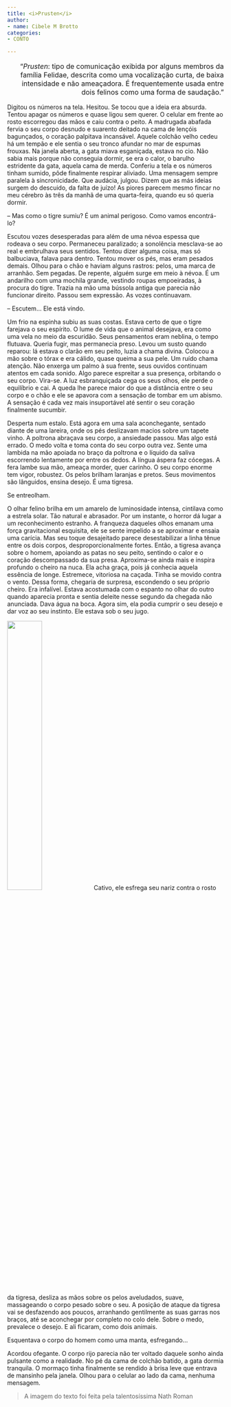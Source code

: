 ```yaml
---
title: <i>Prusten</i>
author:
- name: Cibele M Brotto
categories:
- CONTO

---
```


<p style="text-align: right; font-size: 16px">
"*Prusten*: tipo de comunicação exibida por alguns membros da família Felidae, descrita como uma vocalização curta, de baixa intensidade e não ameaçadora. É frequentemente usada entre dois felinos como uma forma de saudação."
</p> 

Digitou os números na tela. Hesitou. Se tocou que a ideia era absurda. Tentou apagar os números e quase ligou sem querer. O celular em frente ao rosto escorregou das mãos e caiu contra o peito. A madrugada abafada fervia o seu corpo desnudo e suarento deitado na cama de lençóis bagunçados, o coração palpitava incansável. Aquele colchão velho cedeu há um tempão e ele sentia o seu tronco afundar no mar de espumas frouxas. Na janela aberta, a gata miava esganiçada, estava no cio. Não sabia mais porque não conseguia dormir, se era o calor, o barulho estridente da gata, aquela cama de merda. Conferiu a tela e os números tinham sumido, pôde finalmente respirar aliviado. Uma mensagem sempre paralela à sincronicidade. Que audácia, julgou. Dizem que as más ideias surgem do descuido, da falta de juízo! As piores parecem mesmo fincar no meu cérebro às três da manhã de uma quarta-feira, quando eu só queria dormir. 

-- Mas como o tigre sumiu? É um animal perigoso. Como vamos encontrá-lo?

Escutou vozes desesperadas para além de uma névoa espessa que rodeava o seu corpo. Permaneceu paralizado; a sonolência mesclava-se ao real e embrulhava seus sentidos. Tentou dizer alguma coisa, mas só balbuciava, falava para dentro. Tentou mover os pés, mas eram pesados demais. Olhou para o chão e haviam alguns rastros: pelos, uma marca de arranhão. Sem pegadas. De repente, alguém surge em meio à névoa. É um andarilho com uma mochila grande, vestindo roupas empoeiradas, à procura do tigre. Trazia na mão uma bússola antiga que parecia não funcionar direito. Passou sem expressão. As vozes continuavam.

-- Escutem… Ele está vindo.

Um frio na espinha subiu as suas costas. Estava certo de que o tigre farejava o seu espírito. O lume de vida que o animal desejava, era como uma vela no meio da escuridão. Seus pensamentos eram neblina, o tempo flutuava. Queria fugir, mas permanecia preso. Levou um susto quando reparou: lá estava o clarão em seu peito, luzia a chama divina. Colocou a mão sobre o tórax e era cálido, quase queima a sua pele. Um ruído chama atenção. Não enxerga um palmo à sua frente, seus ouvidos continuam atentos em cada sonido. Algo parece espreitar a sua presença, orbitando o seu corpo. Vira-se. A luz esbranquiçada cega os seus olhos, ele perde o equilíbrio e cai. A queda lhe parece maior do que a distância entre o seu corpo e o chão e ele se apavora com a sensação de tombar em um abismo. A sensação é cada vez mais insuportável até sentir o seu coração finalmente sucumbir. 

Desperta num estalo. Está agora em uma sala aconchegante, sentado diante de uma lareira, onde os pés deslizavam macios sobre um tapete vinho. A poltrona abraçava seu corpo, a ansiedade passou. Mas algo está errado. O medo volta e toma conta do seu corpo outra vez. Sente uma lambida na mão apoiada no braço da poltrona e o líquido da saliva escorrendo lentamente por entre os dedos. A língua áspera faz cócegas. A fera lambe sua mão, ameaça morder, quer carinho. O seu corpo enorme tem vigor, robustez. Os pelos brilham laranjas e pretos. Seus movimentos são lânguidos, ensina desejo. É uma tigresa.

Se entreolham.

O olhar felino brilha em um amarelo de luminosidade intensa, cintilava como a estrela solar. Tão natural e abrasador. Por um instante, o horror dá lugar a um reconhecimento estranho. A franqueza daqueles olhos emanam uma força gravitacional esquisita, ele se sente impelido a se aproximar e ensaia uma carícia. Mas seu toque desajeitado parece desestabilizar a linha tênue entre os dois corpos, desproporcionalmente fortes. Então, a tigresa avança sobre o homem, apoiando as patas no seu peito, sentindo o calor e o coração descompassado da sua presa. Aproxima-se ainda mais e inspira profundo o cheiro na nuca. Ela acha graça, pois já conhecia aquela essência de longe. Estremece, vitoriosa na caçada. Tinha se movido contra o vento. Dessa forma, chegaria de surpresa, escondendo o seu próprio cheiro. Era infalível. Estava acostumada com o espanto no olhar do outro quando aparecia pronta e sentia deleite nesse segundo da chegada não anunciada. Dava água na boca. Agora sim, ela podia cumprir o seu desejo e dar voz ao seu instinto. Ele estava sob o seu jugo.


![](prusten.jpeg){.imgpar width="40%"}Cativo, ele esfrega seu nariz contra o rosto da tigresa, desliza as mãos sobre os pelos aveludados, suave, massageando o corpo pesado sobre o seu. A posição de ataque da tigresa vai se desfazendo aos poucos, arranhando gentilmente as suas garras nos braços, até se aconchegar por completo no colo dele. Sobre o medo, prevalece o desejo. E ali ficaram, como dois animais.

Esquentava o corpo do homem como uma manta, esfregando…

Acordou ofegante. O corpo rijo parecia não ter voltado daquele sonho ainda pulsante como a realidade. No pé da cama de colchão batido, a gata dormia tranquila. O mormaço tinha finalmente se rendido à brisa leve que entrava de mansinho pela janela. Olhou para o celular ao lado da cama, nenhuma mensagem. 


> A imagem do texto foi feita pela talentosíssima Nath Roman <a href="https://instagram.com/romantatuagens"><i class="bi bi-instagram"></i></a>

<a href="https://instagram.com/pesseguinhaa"><i class="bi bi-instagram"></i></a>
